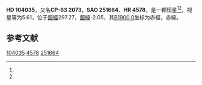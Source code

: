 {{Starbox begin
| name = HD 104035
}}
{{Starbox observe
| epoch = [[J2000.0|J2000.0]]
| constell = {{星座名待查}}<ref name=SIMBAD>{{cite web
 | url=http://simbad.u-strasbg.fr/simbad/sim-id?Ident=HR+4578
 | title=Pulsating variable Star
 | publisher=Centre de Données astronomiques de Strasbourg
 | work=SIMBAD
 | accessdate=2012-07-13
 | archive-date=2016-03-16
 | archive-url=https://web.archive.org/web/20160316121501/http://simbad.u-strasbg.fr/simbad/sim-id?Ident=HR+4578
 | dead-url=no
 }}</ref><ref name=DATA>{{cite web
 | url=http://vizier.u-strasbg.fr/viz-bin/VizieR-5?-out.add=.&-source=5050&-corr=PK=HR&-out.max=9999&HR=4578
 | title=VizieR Detailed Page
 | accessdate=2012-07-13
 | archive-date=2016-03-05
 | archive-url=https://web.archive.org/web/20160305004439/http://vizier.u-strasbg.fr/viz-bin/VizieR-5?-out.add=.&-source=5050&-corr=PK=HR&-out.max=9999&HR=4578
 | dead-url=no
 }}</ref>
| 星官 = 
| ra = {{RA|11|58|47.7}}<ref name=SIMBAD /><ref name=DATA />
| dec = {{DEC|-64|20|21}}<ref name=SIMBAD /><ref name=DATA />
| appmag_v = 5.61<ref name=SIMBAD /><ref name=DATA />
}}
{{Starbox character
| class = A3Ib<ref name=SIMBAD /><ref name=DATA />
| b-v = 0.18<ref name=SIMBAD /><ref name=DATA />
| u-b = -0.11<ref name=SIMBAD /><ref name=DATA />
| r-i = <ref name=SIMBAD /><ref name=DATA />
| variable = 
}}
{{Starbox astrometry
| radial_v = -0.11
| prop_mo_ra = 2
| parallax = 
| p_error = 
}}
{{Starbox catalog
| names =CP-63 2073，[[SAO星表|SAO]] 251664，[[HD星表|HD]] 104035，[[HR星表|HR]] 4578}}
{{Starbox reference |Simbad=HR+4578}}
{{Starbox end}}

'''HD 104035'''，又名'''CP-63 2073'''，'''SAO 251664'''、'''HR 4578'''，是一颗恒星<ref name=SIMBAD /><ref name=DATA />，视星等为5.61，位于[[銀道座標系|銀經]]297.27，[[銀道座標系|銀緯]]-2.05，其[[B1900.0|B1900.0]]坐标为赤經{{RA|11|53|44.8}}，赤緯{{DEC|-63|-2.05|58}}。

== 参考文献 ==
{{reflist}}

{{star-stub}}

[[Category:HD和HDE天體|104035]]
[[Category:HR天體|4578]]
[[Category:SAO天體|251664]]